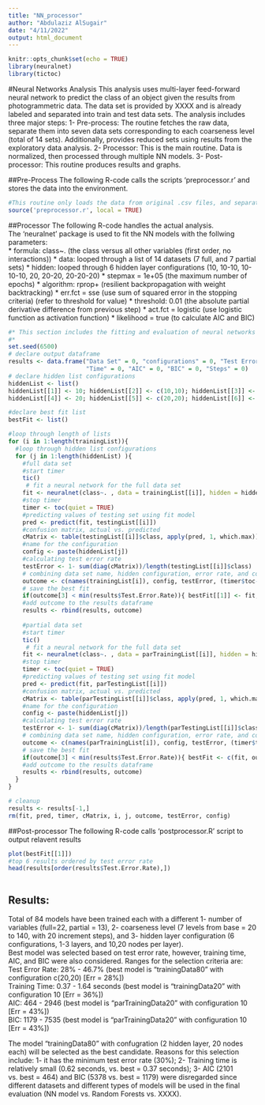```yaml
---
title: "NN_processor"
author: "Abdulaziz AlSugair"
date: "4/11/2022"
output: html_document
---
```


```r
knitr::opts_chunk$set(echo = TRUE)
library(neuralnet)
library(tictoc)
```

#Neural Networks Analysis
This analysis uses multi-layer feed-forward neural network to predict the class of an object given the results from photogrammetric data. The data set is provided by XXXX and is already labeled and separated into train and test data sets. The analysis includes three major steps:
1- Pre-process:
The routine fetches the raw data, separate them into seven data sets corresponding to each coarseness level (total of 14 sets). Additionally, provides reduced sets using results from the exploratory data analysis.
2- Processor:
This is the main routine. Data is normalized, then processed through multiple NN models. 
3- Post-processor:
This routine produces results and graphs.

##Pre-Process
The following R-code calls the scripts 'preprocessor.r' and stores the data into the environment.
```r
#This routine only loads the data from original .csv files, and separate them into each coarseness level, no need to write the code here since its function is trivial
source('preprocessor.r', local = TRUE)

```


##Processor
The following R-code handles the actual analysis.  
The 'neuralnet' package is used to fit the NN models with the follwing parameters:  
* formula: class~. (the class versus all other variables (first order, no interactions))
* data: looped through a list of 14 datasets (7 full, and 7 partial sets)
* hidden: looped through 6 hidden layer configurations (10, 10-10, 10-10-10, 20, 20-20, 20-20-20)
* stepmax = 1e+05 (the maximum number of epochs)
* algorithm: rprop+ (resilient backpropagation with weight backtracking)
* err.fct = sse (use sum of squared error in the stopping criteria) (refer to threshold for value)
* threshold: 0.01 (the absolute partial derivative difference from previous step)
* act.fct = logistic (use logistic function as activation function)
* likelihood = true (to calculate AIC and BIC)



```r
#* This section includes the fitting and evaluation of neural networks
#*  
set.seed(6500)
# declare output dataframe
results <- data.frame("Data Set" = 0, "configurations" = 0, "Test Error Rate" = 1, 
                      "Time" = 0, "AIC" = 0, "BIC" = 0, "Steps" = 0)
# declare hidden list configurations
hiddenList <- list()
hiddenList[[1]] <- 10; hiddenList[[2]] <- c(10,10); hiddenList[[3]] <- c(10,10,10)
hiddenList[[4]] <- 20; hiddenList[[5]] <- c(20,20); hiddenList[[6]] <- c(20,20,20)

#declare best fit list
bestFit <- list()

#loop through length of lists
for (i in 1:length(trainingList)){ 
  #loop through hidden list configurations
  for (j in 1:length(hiddenList) ){ 
    #full data set
    #start timer
    tic()
     # fit a neural network for the full data set
    fit <- neuralnet(class~. , data = trainingList[[i]], hidden = hiddenList[[j]], algorithm = "rprop+", act.fct = 'logistic',  linear.output = FALSE, likelihood = TRUE)
    #stop timer
    timer <- toc(quiet = TRUE)
    #predicting values of testing set using fit model
    pred <- predict(fit, testingList[[i]])
    #confusion matrix, actual vs. predicted
    cMatrix <- table(testingList[[i]]$class, apply(pred, 1, which.max))
    #name for the configuration
    config <- paste(hiddenList[j])
    #calculating test error rate
    testError <- 1- sum(diag(cMatrix))/length(testingList[[i]]$class)
    # combining data set name, hidden configuration, error rate, and compute time
    outcome <- c(names(trainingList[i]), config, testError, (timer$toc-timer$tic), fit$result.matrix[4], fit$result.matrix[5], fit$result.matrix[3])
    # save the best fit
    if(outcome[3] < min(results$Test.Error.Rate)){ bestFit[[1]] <- fit; bestFit[[2]] <- outcome }
    #add outcome to the results dataframe
    results <- rbind(results, outcome)
    
    #partial data set
    #start timer
    tic()
     # fit a neural network for the full data set
    fit <- neuralnet(class~. , data = parTrainingList[[i]], hidden = hiddenList[[j]], algorithm = "rprop+", act.fct = 'logistic',  linear.output = FALSE, likelihood = TRUE)
    #stop timer
    timer <- toc(quiet = TRUE)
    #predicting values of testing set using fit model
    pred <- predict(fit, parTestingList[[i]])
    #confusion matrix, actual vs. predicted
    cMatrix <- table(parTestingList[[i]]$class, apply(pred, 1, which.max))
    #name for the configuration
    config <- paste(hiddenList[j])
    #calculating test error rate
    testError <- 1- sum(diag(cMatrix))/length(parTestingList[[i]]$class)
    # combining data set name, hidden configuration, error rate, and compute time
    outcome <- c(names(parTrainingList[i]), config, testError, (timer$toc-timer$tic), fit$result.matrix[4], fit$result.matrix[5], fit$result.matrix[3])
    # save the best fit
    if(outcome[3] < min(results$Test.Error.Rate)){ bestFit <- c(fit, outcome)}
    #add outcome to the results dataframe
    results <- rbind(results, outcome)
  }
}

# cleanup
results <- results[-1,]
rm(fit, pred, timer, cMatrix, i, j, outcome, testError, config)
```

##Post-processor
The following R-code calls 'postprocessor.R' script to output relavent results

```r
plot(bestFit[[1]])
#top 6 results ordered by test error rate 
head(results[order(results$Test.Error.Rate),])



```

## Results:
Total of 84 models have been trained each with a different 1- number of variables (full=22, partial = 13), 2- coarseness level (7 levels from base = 20 to 140, with 20 increment steps), and 3- hidden layer configuration (6 configurations, 1-3 layers, and 10,20 nodes per layer).  
Best model was selected based on test error rate, however, training time, AIC, and BIC were also considered. Ranges for the selection criteria are:  
Test Error Rate: 28% - 46.7% (best model is "trainingData80" with configuration c(20,20) [Err = 28%])  
Training Time: 0.37 - 1.64 seconds (best model is "trainingData20" with configuration 10 [Err = 36%])  
AIC: 464 - 2946 (best model is "parTrainingData20" with configuration 10 [Err = 43%])  
BIC: 1179 - 7535 (best model is "parTrainingData20" with configuration 10 [Err = 43%])

The model "trainingData80" with confugration (2 hidden layer, 20 nodes each) will be selected as the best candidate. Reasons for this selection include: 1- it has the minimum test error rate (30%); 2- Training time is relatively small (0.62 seconds, vs. best = 0.37 seconds); 3- AIC (2101 vs. best = 464) and BIC (5378 vs. best = 1179) were disregarded since different datasets and different types of models will be used in the final evaluation (NN model vs. Random Forests vs. XXXX).





